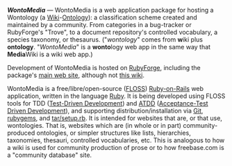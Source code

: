 '''''WontoMedia''''' &mdash; WontoMedia is a web application package for hosting a Wontology (a [[Wikipedia:Wiki|Wiki]]-[[Wikipedia:Ontology_(information_science)|Ontology]]): a classification scheme created and maintained by a community. From categories in a bug-tracker or RubyForge's "Trove", to a document repository's controlled vocabulary, a species taxonomy, or thesaurus. ("''wontology''" comes from '''w'''iki plus '''ontology'''. "''WontoMedia''" is a '''wonto'''logy web app in the same way that '''Media'''Wiki is a wiki web app.)

Development of WontoMedia is hosted on [http://rubyforge.org/projects/wontomedia/ RubyForge], including the package's [http://wontomedia.rubyforge.org/ main web site], although not [http://wiki.wontology.org/ this wiki].

WontoMedia is a free/libre/open-source ([[Wikipedia:FLOSS|FLOSS]]) [http://rubyonrails.org/ Ruby-on-Rails] web application, written in the language [http://ruby-lang.org/ Ruby]. It is being developed using FLOSS tools for TDD ([[Wikipedia:Test_driven_development|Test-Driven Development]]) and [http://testdrivendeveloper.com/2008/04/02/AcceptanceTestDrivenDevelopmentExplained.aspx ATDD] ([http://testobsessed.com/wordpress/wp-content/uploads/2008/12/atddexample.pdf Acceptance-Test Driven Development]), and supporting distribution/installation via [http://www.kernel.org/pub/software/scm/git/docs/ Git], [http://www.rubygems.org/ rubygems], and [http://pkg-ruby-extras.alioth.debian.org/upstream-devs.html tar/setup.rb]. It is intended for websites that are, or that use, wontologies. That is, websites which are (in whole or in part) community-produced ontologies, or simpler structures like lists, hierarchies, taxonomies, thesauri, controlled vocabularies, etc. This is analogous to how a wiki is used for community production of prose or to how freebase.com is a "community database" site.
